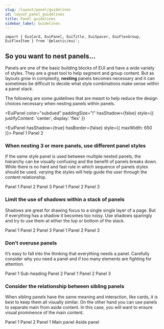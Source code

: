 ```yaml
---
slug: /layout/panel/guidelines
id: layout_panel_guidelines
title: Panel guidelines
sidebar_label: Guidelines
---
```


```mdx-code-block
import { EuiCard, EuiPanel, EuiTitle, EuiSpacer, EuiFlexGroup, EuiFlexItem } from '@elastic/eui';
```

## So you want to nest panels...

Panels are one of the basic building blocks of EUI and have a wide variety of styles. They are a great tool to help segment and group content. But as layouts grow in complexity, **nesting** panels becomes necessary and it can sometimes be difficult to decide what style combinations make sense within a panel stack.

The following are some guidelines that are meant to help reduce the design choices necessary when nesting panels within panels.

<EuiPanel
  color="subdued"
  paddingSize="l"
  hasShadow={false}
  style={{ justifyContent: 'center', display: 'flex' }}
>
  <EuiPanel hasShadow={true} hasBorder={false} style={{ maxWidth: 650 }}>
    <EuiTitle size="m">
      <span>Panel 1</span>
    </EuiTitle>
    <EuiSpacer />
    <EuiPanel color="subdued">
      <EuiTitle size="s">
        <span>Panel 2</span>
      </EuiTitle>
      <EuiSpacer />
      <EuiFlexGroup wrap={true}>
        <EuiFlexItem>
          <EuiCard
            titleSize="xs"
            layout="horizontal"
            title="Card 1"
            description="Cards are panels too."
          />
        </EuiFlexItem>
        <EuiFlexItem>
          <EuiCard
            titleSize="xs"
            layout="horizontal"
            title="Card 2"
            description="Cards are panels too."
          />
        </EuiFlexItem>
        <EuiFlexItem>
          <EuiCard
            titleSize="xs"
            layout="horizontal"
            title="Card 3"
            description="Cards are panels too."
          />
        </EuiFlexItem>
      </EuiFlexGroup>
    </EuiPanel>
  </EuiPanel>
</EuiPanel>

### When nesting 3 or more panels, use different panel styles

If the same style panel is used between multiple nested panels, the hierarchy can be visually confusing and the benefit of panels breaks down. While there is no hard and fast rule in which sequence of panels styles should be used, varying the styles will help guide the user through the content relationship.

<EuiFlexGroup gutterSize="m">
  <Guideline type="do" text="Break up stacked panel styles with different style combinations.">
    <EuiPanel
      hasShadow={true}
      hasBorder={false}
      style={{ transform: 'scale(.9)' }}
    >
      <EuiTitle size="s">
        <span>Panel 1</span>
      </EuiTitle>
      <EuiSpacer />
      <EuiPanel color="subdued">
        <EuiTitle size="xs">
          <span>Panel 2</span>
        </EuiTitle>
        <EuiSpacer />
        <EuiPanel
          hasShadow={false}
          hasBorder={true}
          style={{ minHeight: 100 }}
        >
          <EuiTitle size="xxs">
            <span>Panel 3</span>
          </EuiTitle>
        </EuiPanel>
      </EuiPanel>
    </EuiPanel>
  </Guideline>
  <Guideline type="dont" text="Too many of same panel style in a stack of panels (3+ deep) isn't helpful.">
    <EuiPanel
      hasShadow={false}
      hasBorder={true}
      style={{ transform: 'scale(.9)' }}
    >
      <EuiTitle size="s">
        <span>Panel 1</span>
      </EuiTitle>
      <EuiSpacer />
      <EuiPanel hasShadow={false} hasBorder={true}>
        <EuiTitle size="xs">
          <span>Panel 2</span>
        </EuiTitle>
        <EuiSpacer />
        <EuiPanel
          hasShadow={false}
          hasBorder={true}
          style={{ minHeight: 100 }}
        >
          <EuiTitle size="xxs">
            <span>Panel 3</span>
          </EuiTitle>
        </EuiPanel>
      </EuiPanel>
    </EuiPanel>
  </Guideline>
</EuiFlexGroup>

### Limit the use of shadows within a stack of panels

Shadows are great for drawing focus to a single single layer of a page. But if everything has a shadow it becomes too noisy. Use shadows sparingly and try to use them at either the top or bottom of the stack.

<EuiFlexGroup gutterSize="m">
  <Guideline type="do" text="Minimize shadows within a panel stack by removing the shadows from all but a single layer.">
    <EuiPanel
      hasShadow={false}
      hasBorder={true}
      style={{ transform: 'scale(.9)' }}
    >
      <EuiTitle size="s">
        <span>Panel 1</span>
      </EuiTitle>
      <EuiSpacer />
      <EuiPanel color="subdued">
        <EuiTitle size="xs">
          <span>Panel 2</span>
        </EuiTitle>
        <EuiSpacer />
        <EuiPanel style={{ minHeight: 100 }}>
          <EuiTitle size="xxs">
            <span>Panel 3</span>
          </EuiTitle>
        </EuiPanel>
      </EuiPanel>
    </EuiPanel>
  </Guideline>

  <Guideline type="dont" text="Stacking multiple shadowed panels is too noisy.">
    <EuiPanel
      hasShadow={true}
      hasBorder={false}
      style={{ transform: 'scale(.9)' }}
    >
      <EuiTitle size="s">
        <span>Panel 1</span>
      </EuiTitle>
      <EuiSpacer />
      <EuiPanel hasShadow={true} hasBorder={false}>
        <EuiTitle size="xs">
          <span>Panel 2</span>
        </EuiTitle>
        <EuiSpacer />
        <EuiPanel
          hasShadow={true}
          hasBorder={false}
          style={{ minHeight: 100 }}
        >
          <EuiTitle size="xxs">
            <span>Panel 3</span>
          </EuiTitle>
        </EuiPanel>
      </EuiPanel>
    </EuiPanel>
  </Guideline>
</EuiFlexGroup>

### Don’t overuse panels

It’s easy to fall into the thinking that everything needs a panel. Carefully consider why you need a panel and if too many elements are fighting for attention.

<EuiFlexGroup gutterSize="m">
  <Guideline type="do" text="Reserve panels for drawing attention to certain elements.">
    <EuiPanel
      color="subdued"
      hasShadow={false}
      style={{ transform: 'scale(.9)' }}
    >
      <EuiTitle size="s">
        <span>Panel 1</span>
      </EuiTitle>
      <EuiSpacer size="s" />
      <EuiTitle size="xs">
        <span>Sub-heading</span>
      </EuiTitle>
      <EuiSpacer />
      <EuiPanel style={{ minHeight: 100 }}>
        <EuiTitle size="xxs">
          <span>Panel 2</span>
        </EuiTitle>
      </EuiPanel>
    </EuiPanel>
  </Guideline>

  <Guideline type="do" text="Remove panel styles but keep the component purely for containment.">
    <EuiPanel
      color="subdued"
      hasShadow={false}
      style={{ transform: 'scale(.9)' }}
    >
      <EuiTitle size="s">
        <span>Panel 1</span>
      </EuiTitle>
      <EuiSpacer size="s" />
      <EuiPanel color="transparent" paddingSize="none">
        <EuiTitle size="xs">
          <span>Panel 2</span>
        </EuiTitle>
        <EuiSpacer />
        <EuiPanel
          hasShadow={true}
          hasBorder={false}
          style={{ minHeight: 100 }}
        >
          <EuiTitle size="xxs">
            <span>Panel 3</span>
          </EuiTitle>
        </EuiPanel>
      </EuiPanel>
    </EuiPanel>
  </Guideline>
</EuiFlexGroup>

### Consider the relationship between sibling panels

When sibling panels have the same meaning and interaction, like cards, it is best to keep them all visually similar. On the other hand you can use panels to separate main from aside content. In this case, you will want to ensure visual prominence of the main content.

<EuiFlexGroup gutterSize="m">
  <Guideline type="do" text="Use the same styles for cards in a row.">
    <EuiPanel
      hasShadow={false}
      hasBorder={true}
      style={{ transform: 'scale(.9)' }}
    >
      <EuiTitle size="s">
        <span>Panel 1</span>
      </EuiTitle>
      <EuiSpacer />
      <EuiPanel color="subdued">
        <EuiTitle size="xs">
          <span>Panel 2</span>
        </EuiTitle>
        <EuiSpacer />
        <EuiFlexGroup wrap={true}>
          <EuiFlexItem>
            <EuiCard
              titleSize="xs"
              layout="horizontal"
              title="Card 1"
              description="Cards are panels too."
            />
          </EuiFlexItem>
          <EuiFlexItem>
            <EuiCard
              titleSize="xs"
              layout="horizontal"
              title="Card 2"
              description="Cards are panels too."
            />
          </EuiFlexItem>
        </EuiFlexGroup>
      </EuiPanel>
    </EuiPanel>
  </Guideline>

  <Guideline type="do" text="Only emphasize the main content panel.">
    <EuiPanel
      color="subdued"
      hasShadow={false}
      style={{ transform: 'scale(.9)' }}
    >
      <EuiTitle size="s">
        <span>Panel 1</span>
      </EuiTitle>
      <EuiSpacer />
      <EuiFlexGroup responsive={false} wrap={true}>
        <EuiFlexItem grow={2}>
          <EuiPanel
            hasShadow={true}
            hasBorder={false}
            style={{ minHeight: 170 }}
          >
            <EuiTitle size="xs">
              <span>Main panel</span>
            </EuiTitle>
          </EuiPanel>
        </EuiFlexItem>
        <EuiFlexItem>
          <EuiPanel
            hasShadow={false}
            hasBorder={true}
            color="transparent"
            style={{ minHeight: 170 }}
          >
            <EuiTitle size="xs">
              <span>Aside panel</span>
            </EuiTitle>
          </EuiPanel>
        </EuiFlexItem>
      </EuiFlexGroup>
    </EuiPanel>
  </Guideline>
</EuiFlexGroup>
